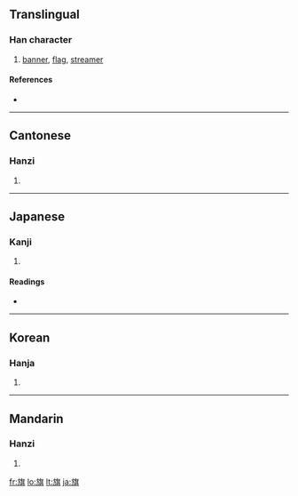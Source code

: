 ==Translingual==

===Han character===
{{Han char|rn=70|rad=方|as=10|sn=14|four=0828<sub>1</sub>|canj=卜尸人廿金 (YSOTC)}}

# [[banner]], [[flag]], [[streamer]]

====References====
* {{Han ref|kx=0484.280|dkj=13687|dj=0846.270|hdz=32183.130|uh=65D7|ud=26071|bh=BA58|bd=47704}}

----

==Cantonese==

===Hanzi===
{{yue-hanzi|jyut=|y=kei4}}

# {{defn|Cantonese}}

----

==Japanese==

===Kanji===
{{ja-kanji|grade=4|rs=方10}}

# {{defn|Japanese}}

====Readings====
* {{ja-readings|on=[[き]] (ki)|kun=[[はた]] (hata)}}

----

==Korean==

===Hanja===
{{ko-hanja|hangeul=기|eumhun=|rv=gi|mr=ki|y=ki}}

# {{defn|Korean}}

----

==Mandarin==

===Hanzi===
{{cmn-hanzi|pin=[[qí]] ([[qi2]])|wg=ch'i<sup>2</sup>}}

# {{defn|Mandarin}}

[[fr:旗]]
[[lo:旗]]
[[lt:旗]]
[[ja:旗]]